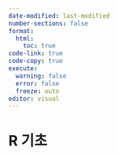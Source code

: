 ```yaml
---
date-modified: last-modified
number-sections: false
format: 
  html: 
    toc: true
code-link: true
code-copy: true
execute: 
  warning: false
  error: false
  freeze: auto
editor: visual
---
```


# R 기초 {#sec-basics}
